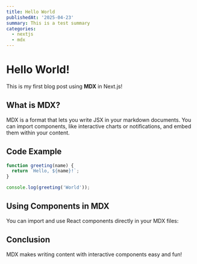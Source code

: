 ```yaml
---
title: Hello World
publishedAt: '2025-04-23'
summary: This is a test summary
categories:
  - nextjs
  - mdx
---
```


# Hello World!

This is my first blog post using **MDX** in Next.js!

## What is MDX?

MDX is a format that lets you write JSX in your markdown documents. You can import components, like interactive charts or notifications, and embed them within your content.

## Code Example

```javascript
function greeting(name) {
  return `Hello, ${name}!`;
}

console.log(greeting('World'));
```

## Using Components in MDX

You can import and use React components directly in your MDX files:

## Conclusion

MDX makes writing content with interactive components easy and fun!
